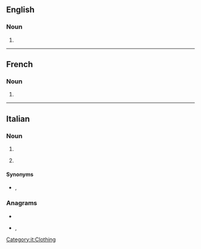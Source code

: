 ==English==

===Noun===
{{head|en|noun plural form}}

# {{en-irregular plural of|calzone|lang=en}}

----

==French==

===Noun===
{{head|fr|noun plural form|g=m}}

# {{plural of|calzone|lang=fr}}

----

==Italian==

===Noun===
{{head|it|noun plural form|g=f}}

# {{plural of|calzone|lang=it}}
# {{lb|it|plurale tantum}} {{l|en|trousers}}

====Synonyms====
* {{sense|trousers}} {{l|it|pantaloni}}, {{l|it|braghe}}

===Anagrams===
* {{l|it|calzino}}
* {{l|it|incalzo}}, {{l|it|incalzò}}

[[Category:it:Clothing]]